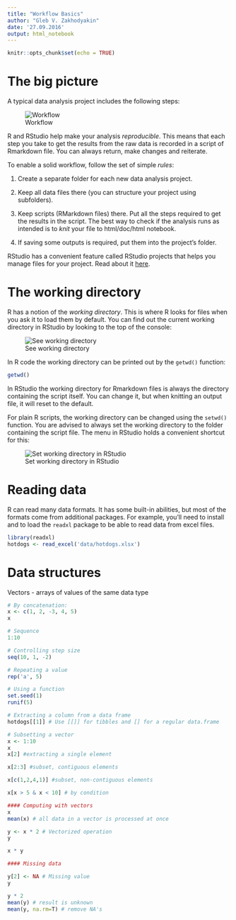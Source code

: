 ```yaml
---
title: "Workflow Basics"
author: "Gleb V. Zakhodyakin"
date: '27.09.2016'
output: html_notebook
---
```


```r
knitr::opts_chunk$set(echo = TRUE)
```

# The big picture
A typical data analysis project includes the following steps:

![Workflow](http://r4ds.had.co.nz/diagrams/data-science-explore.png)

R and RStudio help make your analysis *reproducible*. This means that each step you take to get the results from the raw data is recorded in a script of Rmarkdown file. You can always return, make changes and reiterate.

To enable a solid workflow, follow the set of simple *rules*:

1. Create a separate folder for each new data analysis project.

2. Keep all data files there (you can structure your project using subfolders).

3. Keep scripts (RMarkdown files) there. Put all the steps required to get the results in the script. The best way to check if the analysis runs as intended is to *knit* your file to html/doc/html notebook.

4. If saving some outputs is required, put them into the project's folder.

RStudio has a convenient feature called RStudio projects that helps you manage files for your project. Read about it [here](http://r4ds.had.co.nz/workflow-projects.html#rstudio-projects).


# The working directory

R has a notion of the *working directory*. This is where R looks for files when you ask it to load them by default. You can find out the current working directory in RStudio by looking to the top of the console:

![See working directory](pics/see_working_directory.png)

In R code the working directory can be printed out by the `getwd()` function:

```r
getwd()
```

In RStudio the working directory for Rmarkdown files is always the directory containing the script itself. You can change it, but when knitting an output file, it will reset to the default.

For plain R scripts, the working directory can be changed using the `setwd()` function. You are advised to always set the working directory to the folder containing the script file. 
The menu in RStudio holds a convenient shortcut for this:

![Set working directory in RStudio](pics/set_working_directory.png)


# Reading data

R can read many data formats. It has some built-in abilities, but most of the formats come from additional packages. For example, you'll need to install and to load the `readxl` package to be able to read data from excel files.

```r
library(readxl)
hotdogs <- read_excel('data/hotdogs.xlsx')
```

# Data structures

Vectors - arrays of values of the same data type

```r

# By concatenation:
x <- c(1, 2, -3, 4, 5)
x

```

```r

# Sequence
1:10

# Controlling step size
seq(10, 1, -2)

# Repeating a value
rep('a', 5)

# Using a function
set.seed(1)
runif(5)

# Extracting a column from a data frame
hotdogs[[1]] # Use [[]] for tibbles and [] for a regular data.frame
```

```r
# Subsetting a vector
x <- 1:10
x
x[2] #extracting a single element

x[2:3] #subset, contiguous elements

x[c(1,2,4,1)] #subset, non-contiguous elements

x[x > 5 & x < 10] # by condition

```


```r
#### Computing with vectors
x
mean(x) # all data in a vector is processed at once

y <- x * 2 # Vectorized operation
y

x * y

#### Missing data

y[2] <- NA # Missing value
y

y * 2 
mean(y) # result is unknown
mean(y, na.rm=T) # remove NA's

```
